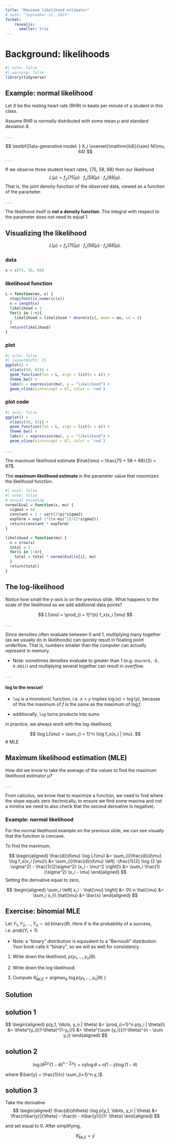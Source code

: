 ```yaml
---
title: "Maximum likelihood estimator"
# date: "September 11, 2023"
format: 
    revealjs:
      smaller: true
---
```


# Background: likelihoods

```r
#| echo: false
#| warning: false
library(tidyverse)
```


## Example: normal likelihood

Let $X$ be the resting heart rate (RHR) in beats per minute of a student in this class.

Assume RHR is normally distributed with some mean $\mu$ and standard deviation $8$.

. . .

$$
\textbf{Data-generative model: } X_i \overset{\mathrm{iid}}{\sim} N(\mu, 64)
$$
. . .

If we observe three student heart rates, {75, 58, 68} then our likelihood 
$$L(\mu) = f_x(75 |\mu) \cdot f_x(58|\mu) \cdot f_x(68|\mu).$$
That is, the joint density function of the observed data, viewed as a function of the parameter.

. . . 

::: callout-important
The likelihood itself is **not a density function**. The integral with respect to the parameter does not need to equal 1.
:::

## Visualizing the likelihood

$$L(\mu) = f_x(75 |\mu) \cdot f_x(58|\mu) \cdot f_x(68|\mu).$$

::: panel-tabset

### data

```r
x = c(75, 58, 68)
```


### likelihood function

```r
L = function(mu, x) {
  stopifnot(is.numeric(x))
  n = length(x)
  likelihood = 1
  for(i in 1:n){
    likelihood = likelihood * dnorm(x[i], mean = mu, sd = 8)
  }
  return(likelihood)
}
```

### plot

```r
#| echo: false
#| layoutWidth: 25
ggplot() +
  xlim(c(50, 83)) +
  geom_function(fun = L, args = list(x = x)) +
  theme_bw() +
  labs(x = expression(mu), y = "likelihood") +
  geom_vline(xintercept = 67, color = 'red')
```

### plot code

```r
#| eval: false
ggplot() +
  xlim(c(50, 83)) +
  geom_function(fun = L, args = list(x = x)) +
  theme_bw() +
  labs(x = expression(mu), y = "likelihood") + 
  geom_vline(xintercept = 67, color = 'red')
```

:::

. . . 

The maximum likelihood estimate $\hat{\mu} = \frac{75 + 58 + 68}{3} = 67$.

The **maximum likelihood estimate** is the parameter value that *maximizes* the likelihood function. 

```r
#| eval: false
#| echo: false
# manual encoding
normalEval = function(x, mu) {
  sigma2 = 64
  constant = 1 / sqrt(2*pi*sigma2)
  expTerm = exp(-1*((x-mu)^2)/(2*sigma2))
  return(constant * expTerm)
}

likelihood = function(mu) {
  n = nrow(x)
  total = 1
  for(i in 1:n){
    total = total * normalEval(x[i], mu)
  }
  return(total)
}
```

## The log-likelihood

Notice how small the y-axis is on the previous slide. What happens to the scale of the likelihood as we add additional data points?


$$
L(\mu) = \prod_{i = 1}^{n} f_x(x_i |\mu)
$$

. . . 

Since densities often evaluate between 0 and 1, multiplying many together (as we usually do in likelihoods) can quickly result in floating point underflow. That is, numbers smaller than the computer can actually represent in memory.

- Note: sometimes densities evaluate to greater than 1 (e.g. `dnorm(0, 0, 0.001)`) and multiplying several together can result in *overflow*.

. . .

#### log to the rescue!

- `log` is a monotonic function, i.e. $x > y$ implies $\log(x) > \log(y)$, because of this the maximum of $f$ is the same as the maximum of $\log f$.

- additionally, `log` turns products into sums

in practice, we always work with the log-likelihood,

$$
\log L(\mu) = \sum_{i = 1}^n \log f_x(x_i | \mu).
$$
# MLE

## Maximum likelihood estimation (MLE)

How did we know to take the average of the values to find the maximum likelihood estimator $\hat{\mu}$?

. . .

From calculus, we know that to maximize a function, we need to find where the slope equals zero (technically, to ensure we find some maxima and not a minima we need to also check that the second derivative is negative). 

### Example: normal likelihood

For the normal likelihood example on the previous slide, we can see visually that the function is concave.

To find the maximum,

$$
\begin{aligned}
\frac{d}{d\mu} \log L(\mu) &= \sum_{i}\frac{d}{d\mu} \log f_x(x_i |\mu)\\ 
&= \sum_{i}\frac{d}{d\mu} \left[ -\frac{1}{2} \log (2 \pi \sigma^2) - \frac{1}{2\sigma^2} (x_i - \mu)^2 \right]\\
&= \sum_i \frac{1}{\sigma^2} (x_i - \mu)
\end{aligned}
$$
Setting the derivative equal to zero,

$$
\begin{aligned}
\sum_i \left[ x_i - \hat{\mu} \right] &= 0\\
n \hat{\mu} &= \sum_i x_i\\
\hat{\mu} &= \bar{x}
\end{aligned}
$$

## Exercise: binomial MLE

Let $Y_1, Y_2,  \ldots, Y_n \sim \text{iid } \text{binary}(\theta)$. Here $\theta$ is the probability of a success, i.e. $prob(Y_i = 1)$. 

- Note: a "binary" distribution is equivalent to a "Bernoulli" distribution. Your book calls it "binary", so we will as well for consistency.

1. Write down the likelihood, $p(y_1, \ldots, y_n | \theta)$.

2. Write down the log-likelihood.

3. Compute $\hat{\theta}_{MLE} = \text{argmax}_{\theta}~ \log p(y_1, \ldots, y_n | \theta)$
}

## Solution

::: panel-tabset
## solution 1

$$
\begin{aligned}
p(y_1, \ldots, y_n | \theta) &= \prod_{i=1}^n p(y_i | \theta)\\
&= \theta^{y_i}(1-\theta)^{1-y_i}\\
&= \theta^{\sum {y_i}}(1-\theta)^{n - \sum y_i}
\end{aligned}
$$

## solution 2

$$
\log \left(\theta^{\sum {y_i}}(1-\theta)^{n - \sum y_i} \right) = 
n \bar{y} \log \theta + n(1-\bar{y}) \log(1 - \theta)
$$

where $\bar{y} = \frac{1}{n} \sum_{i=1}^n y_i$.

## solution 3

Take the derivative 
$$
\begin{aligned}
\frac{d}{d\theta} \log p(y_1, \ldots, y_n | \theta) &=
\frac{n\bar{y}}{\theta} - \frac{n - n\bar{y})}{1- \theta}
\end{aligned}
$$

and set equal to 0. After simplifying, 

$$
\hat{\theta}_{MLE} = \bar{y}
$$
:::

<!-- # MAP -->

<!-- ## Maximum a posteriori probability (MAP) -->

<!-- In Bayesian inference, we wish to find the mode of the **posterior**, not the likelihood. -->

<!-- To find the posterior mode, $\hat{\theta}$, we instead take the derivative of the *log-posterior*, -->

<!-- $$ -->
<!-- \frac{d}{d\theta} \log p(\theta | y) = 0 -->
<!-- $$ -->

<!-- ### Practice exercise -->

<!-- As [in class](/notes/lec02-estimation.html), let -->

<!-- $$ -->
<!-- Y | \theta \sim \text{binomial}(n, \theta)\\ -->
<!-- \theta \sim \text{beta}(a, b) -->
<!-- $$ -->

<!-- 1. Find the closed-form solution for the posterior mode $\hat{\theta}$. -->

<!-- 2. Recreate Figure 1 [from class](/notes/estimation1.html) using the *same data* `flips` provided below but change the prior to $\theta \sim \text{beta}(2, 2)$. -->

<!-- ```{r} -->
<!-- set.seed(3) -->
<!-- flips = rbinom(5000, size = 1, prob = 0.25) -->
<!-- ``` -->


<!-- 3. Add a red vertical line to each subplot that shows the MAP estimate under the prior $\theta \sim \text{beta}(2, 2)$. -->

